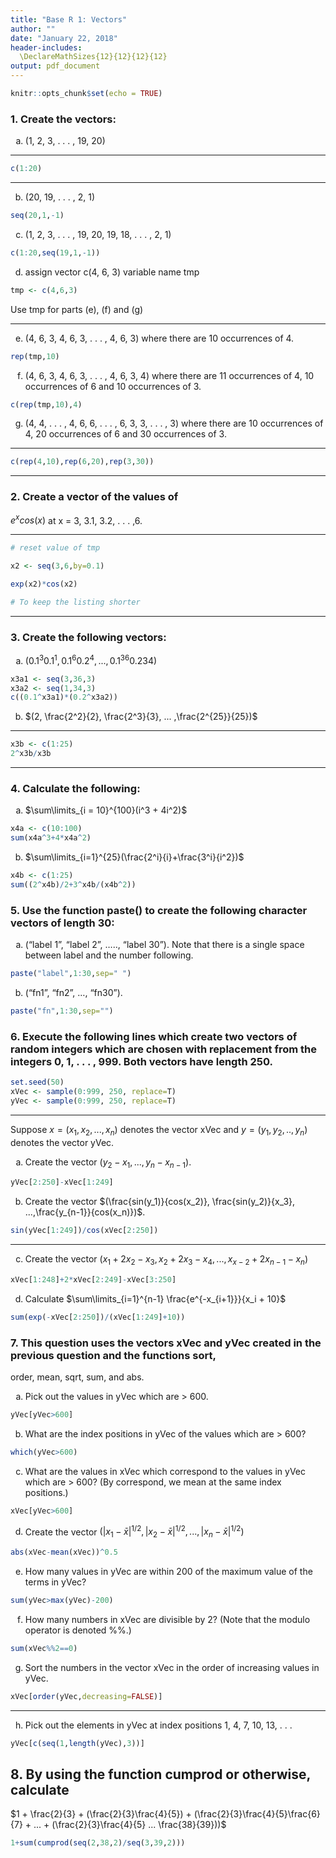 ---
title: "Base R 1: Vectors"
author: ""
date: "January 22, 2018"
header-includes:
  \DeclareMathSizes{12}{12}{12}{12}
output: pdf_document
---

```{r setup, include=FALSE}
knitr::opts_chunk$set(echo = TRUE)
```

### 1. Create the vectors:

 (a) (1, 2, 3, . . . , 19, 20)  
 
******
 
```{r}

c(1:20)

```
******

 (b) (20, 19, . . . , 2, 1)
 
```{r}
seq(20,1,-1)
```

 (c) (1, 2, 3, . . . , 19, 20, 19, 18, . . . , 2, 1)
```{r}
c(1:20,seq(19,1,-1))
```

 (d) assign vector c(4, 6, 3) variable name tmp
```{r}
tmp <- c(4,6,3)
```
 Use tmp for parts (e), (f) and (g)
 
******
 (e) (4, 6, 3, 4, 6, 3, . . .  , 4, 6, 3) where there are 10 occurrences of 4.
```{R}
rep(tmp,10)
```

 (f) (4, 6, 3, 4, 6, 3, . . . , 4, 6, 3, 4) where there are 11 occurrences of 4, 10 occurrences of 6 and 10 occurrences of 3.
```{R}
c(rep(tmp,10),4)
```

 (g) (4, 4, . . . , 4, 6, 6, . . .  , 6, 3, 3, . . . , 3) where there are 10 occurrences of 4, 20 occurrences of 6 and 30 occurrences of 3.
 
 ******
```{r}
c(rep(4,10),rep(6,20),rep(3,30))

```
******
### 2. Create a vector of the values of
$e^x cos(x)$ at x = 3, 3.1, 3.2, . . . ,6.

******
```{r}
# reset value of tmp

x2 <- seq(3,6,by=0.1)

exp(x2)*cos(x2)

# To keep the listing shorter

```
******

### 3. Create the following vectors:

 (a) $(0.1^3 0.1^1, 0.1^6 0.2^4, ... ,0.1^{36} 0.2{34})$
 
```{r}
x3a1 <- seq(3,36,3)
x3a2 <- seq(1,34,3)
c((0.1^x3a1)*(0.2^x3a2))
```

 (b) $(2, \frac{2^2}{2}, \frac{2^3}{3}, ... ,\frac{2^{25}}{25})$
 
 ******
```{r}
x3b <- c(1:25)
2^x3b/x3b
```
******

### 4. Calculate the following:

 (a) $\sum\limits_{i = 10}^{100}(i^3 + 4i^2)$
```{r}
x4a <- c(10:100)
sum(x4a^3+4*x4a^2)
```

 (b) $\sum\limits_{i=1}^{25}(\frac{2^i}{i}+\frac{3^i}{i^2})$

```{r}
x4b <- c(1:25)
sum((2^x4b)/2+3^x4b/(x4b^2))
```



### 5. Use the function paste() to create the following character vectors of length 30:

 (a) ("label 1", "label 2", ....., "label 30").
Note that there is a single space between label and the number following.
```{r}
paste("label",1:30,sep=" ")
```
 (b) ("fn1", "fn2", ..., "fn30").
```{r}
paste("fn",1:30,sep="")
```

### 6. Execute the following lines which create two vectors of random integers which are chosen with replacement from the integers 0, 1, . . . , 999. Both vectors have length 250.

```{r}
set.seed(50)
xVec <- sample(0:999, 250, replace=T)
yVec <- sample(0:999, 250, replace=T)
```
******

Suppose $x = (x_1, x_2, . . . ,x_n)$ denotes the vector xVec and
$y = (y_1, y_2, . .  ,y_n)$ denotes the vector yVec.


 (a) Create the vector
$(y_2 - x_1, . . . , y_n - x_{n-1})$.
```{r}
yVec[2:250]-xVec[1:249]
```
 (b) Create the vector
$(\frac{sin(y_1)}{cos(x_2)}, \frac{sin(y_2)}{x_3}, ...,\frac{y_{n-1}}{cos(x_n)})$.

```{r}
sin(yVec[1:249])/cos(xVec[2:250])

```
******


 (c) Create the vector
$(x_1 + 2x_2 - x_3, x_2 + 2x_3 - x_4, ..., x_{x-2} + 2x_{n-1} - x_n)$
```{r}
xVec[1:248]+2*xVec[2:249]-xVec[3:250]
```
 (d) Calculate
$\sum\limits_{i=1}^{n-1} \frac{e^{-x_{i+1}}}{x_i + 10}$
```{r}
sum(exp(-xVec[2:250])/(xVec[1:249]+10))
```

### 7. This question uses the vectors xVec and yVec created in the previous question and the functions sort,
order, mean, sqrt, sum, and abs.

 (a) Pick out the values in yVec which are > 600.
```{r}
yVec[yVec>600]
```
 (b) What are the index positions in yVec of the values which are > 600?
```{r}
which(yVec>600)
```
 (c) What are the values in xVec which correspond to the values in yVec which are > 600? (By correspond, we mean at the same index positions.)
```{r}
xVec[yVec>600]
```

 (d) Create the vector $(|x_1 - \bar{x}|^{1/2}, |x_2 - \bar{x}|^{1/2}, ..., |x_n - \bar{x}|^{1/2})$
```{r}
abs(xVec-mean(xVec))^0.5
```

 (e) How many values in yVec are within 200 of the maximum value of the terms in yVec?
```{r}
sum(yVec>max(yVec)-200)
```
 (f) How many numbers in xVec are divisible by 2? (Note that the modulo operator is denoted \%\%.)
```{r}
sum(xVec%%2==0)
```
 (g) Sort the numbers in the vector xVec in the order of increasing values in yVec.
 
```{r}
xVec[order(yVec,decreasing=FALSE)]
```
******

 (h) Pick out the elements in yVec at index positions 1, 4, 7, 10, 13, . . .
```{r}
yVec[c(seq(1,length(yVec),3))]
```

## 8. By using the function cumprod or otherwise, calculate

$1 + \frac{2}{3} + (\frac{2}{3}\frac{4}{5}) + (\frac{2}{3}\frac{4}{5}\frac{6}{7} + ... + (\frac{2}{3}\frac{4}{5} ... \frac{38}{39}))$
```{r}
1+sum(cumprod(seq(2,38,2)/seq(3,39,2)))
```


